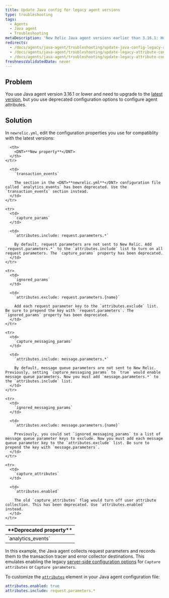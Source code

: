 ```yaml
---
title: Update Java config for legacy agent versions
type: troubleshooting
tags:
  - Agents
  - Java agent
  - Troubleshooting
metaDescription: 'New Relic Java agent versions earlier than 3.16.1: How to update your newrelic.yml file to the latest version of agent attribute configuration.'
redirects:
  - /docs/agents/java-agent/troubleshooting/update-java-config-legacy-agent-versions
  - /docs/agents/java-agent/troubleshooting/update-legacy-attribute-configuration
  - /docs/agents/java-agent/troubleshooting/update-legacy-attribute-configuration-java
freshnessValidatedDate: never
---
```


## Problem

You use Java agent version 3.16.1 or lower and need to upgrade to the [latest version](/docs/release-notes/agent-release-notes/java-release-notes), but you use deprecated configuration options to configure agent attributes.

## Solution

In `newrelic.yml`, edit the configuration properties you use for compatiblity with the latest versions:

<table>
  <thead>
    <tr>
      <th width={200}>
        <DNT>**Deprecated property**</DNT>
      </th>

      <th>
        <DNT>**New property**</DNT>
      </th>
    </tr>
  </thead>

  <tbody>
    <tr>
      <td>
        `analytics_events`
      </td>

      <td>
        `transaction_events`

        The section in the <DNT>**newrelic.yml**</DNT> configuration file called `analytics_events` has been deprecated. Use the `transaction_events` section instead.
      </td>
    </tr>

    <tr>
      <td>
        `capture_params`
      </td>

      <td>
        `attributes.include: request.parameters.*`

        By default, request parameters are not sent to New Relic. Add `request.parameters.*` to the `attributes.include` list to turn on all request parameters. The `capture_params` property has been deprecated.
      </td>
    </tr>

    <tr>
      <td>
        `ignored_params`
      </td>

      <td>
        `attributes.exclude: request.parameters.{name}`

        Add each request parameter key to the `attributes.exclude` list. Be sure to prepend the key with `request.parameters`. The `ignored_params` property has been deprecated.
      </td>
    </tr>

    <tr>
      <td>
        `capture_messaging_params`
      </td>

      <td>
        `attributes.include: message.parameters.*`

        By default, message queue parameters are not sent to New Relic. Previously, setting `capture_messaging_params` to `true` would enable message queue parameters. Now you must add `message.parameters.*` to the `attributes.include` list.
      </td>
    </tr>

    <tr>
      <td>
        `ignored_messaging_params`
      </td>

      <td>
        `attributes.exclude: message.parameters.{name}`

        Previously, you could set `ignored_messaging_params` to a list of message queue parameter keys to exclude. Now you must add each message queue parameter key to the `attributes.exclude` list. Be sure to prepend the key with `message.parameters`.
      </td>
    </tr>

    <tr>
      <td>
        `capture_attributes`
      </td>

      <td>
        `attributes.enabled`

        The old `capture_attributes` flag would turn off user attribute collection. This has been deprecated. Use `attributes.enabled` instead.
      </td>
    </tr>
  </tbody>
</table>

In this example, the Java agent collects request parameters and records them to the transaction tracer and error collector destinations. This emulates enabling the legacy [server-side configuration options](/docs/agents/manage-apm-agents/configuration/server-side-agent-configuration) for `Capture attributes` or `Capture parameters`.

To customize the [`attributes`](/docs/agents/java-agent/configuration/java-agent-configuration-config-file#attributes) element in your Java agent configuration file:

```yml
attributes.enabled: true
attributes.include: request.parameters.*
```
